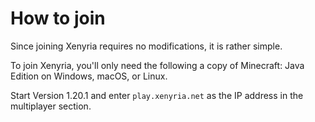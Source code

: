 <Stub />

# How to join

Since joining Xenyria requires no modifications, it is rather simple.

To join Xenyria, you'll only need the following a copy of Minecraft: Java Edition on Windows, macOS, or Linux.

Start Version 1.20.1 and enter `play.xenyria.net` as the IP address in the multiplayer section.

